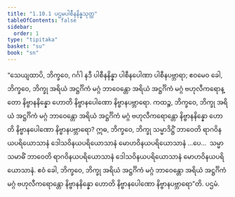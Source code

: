 ```yaml
---
title: "1.10.1 ပဌမပါစီနနိန္နသုတ္တ"
tableOfContents: false
sidebar:
  order: 1
type: "tipitaka"
basket: "su"
book: "sn"
---
```



<DynamicBreadcrumb />

<Division number="103" book="sn" e="ch" v="18" p="296">

<Paragraph number="213" book="sn">
“သေယျထာပိ, ဘိက္ခဝေ, ဂင်္ဂါ နဒီ ပါစီနနိန္နာ ပါစီနပေါဏာ ပါစီနပဗ္ဘာရာ; ဧဝမေဝ ခေါ, ဘိက္ခဝေ, ဘိက္ခု အရိယံ အဋ္ဌင်္ဂိကံ မဂ္ဂံ ဘာဝေန္တော အရိယံ အဋ္ဌင်္ဂိကံ မဂ္ဂံ ဗဟုလီကရောန္တော နိဗ္ဗာနနိန္နော ဟောတိ နိဗ္ဗာနပေါဏော နိဗ္ဗာနပဗ္ဘာရော. ကထဉ္စ, ဘိက္ခဝေ, ဘိက္ခု အရိယံ အဋ္ဌင်္ဂိကံ မဂ္ဂံ ဘာဝေန္တော အရိယံ အဋ္ဌင်္ဂိကံ မဂ္ဂံ ဗဟုလီကရောန္တော နိဗ္ဗာနနိန္နော ဟောတိ နိဗ္ဗာနပေါဏော နိဗ္ဗာနပဗ္ဘာရော? ဣဓ, ဘိက္ခဝေ, ဘိက္ခု သမ္မာဒိဋ္ဌိံ ဘာဝေတိ ရာဂဝိနယပရိယောသာနံ ဒေါသဝိနယပရိယောသာနံ မောဟဝိနယပရိယောသာနံ …ပေ…  သမ္မာသမာဓိံ ဘာဝေတိ ရာဂဝိနယပရိယောသာနံ ဒေါသဝိနယပရိယောသာနံ မောဟဝိနယပရိယောသာနံ. ဧဝံ ခေါ, ဘိက္ခဝေ, ဘိက္ခု အရိယံ အဋ္ဌင်္ဂိကံ မဂ္ဂံ ဘာဝေန္တော အရိယံ အဋ္ဌင်္ဂိကံ မဂ္ဂံ ဗဟုလီကရောန္တော နိဗ္ဗာနနိန္နော ဟောတိ နိဗ္ဗာနပေါဏော နိဗ္ဗာနပဗ္ဘာရော”တိ.

</Paragraph>
</Division>

<Paragraph number="214" type="center" book="sn">
ပဌမံ.
</Paragraph>